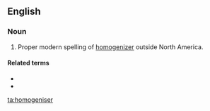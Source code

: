 ==English==

===Noun===
{{en-noun}}

# Proper modern spelling of [[homogenizer]] outside North America.

====Related terms====
* {{l|en|homogeneous}}
* {{l|en|homogenise}}

[[ta:homogeniser]]
